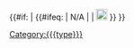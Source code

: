 [[Category:{{{type}}}]] {{#if: {{{image|}}} | {{#ifeq: {{{image}}} | N/A | | [[File:{{{type}}}.png|20px|link=Category:{{{type}}}]] }} }} [[:Category:{{{type}}}|{{{type}}}]]